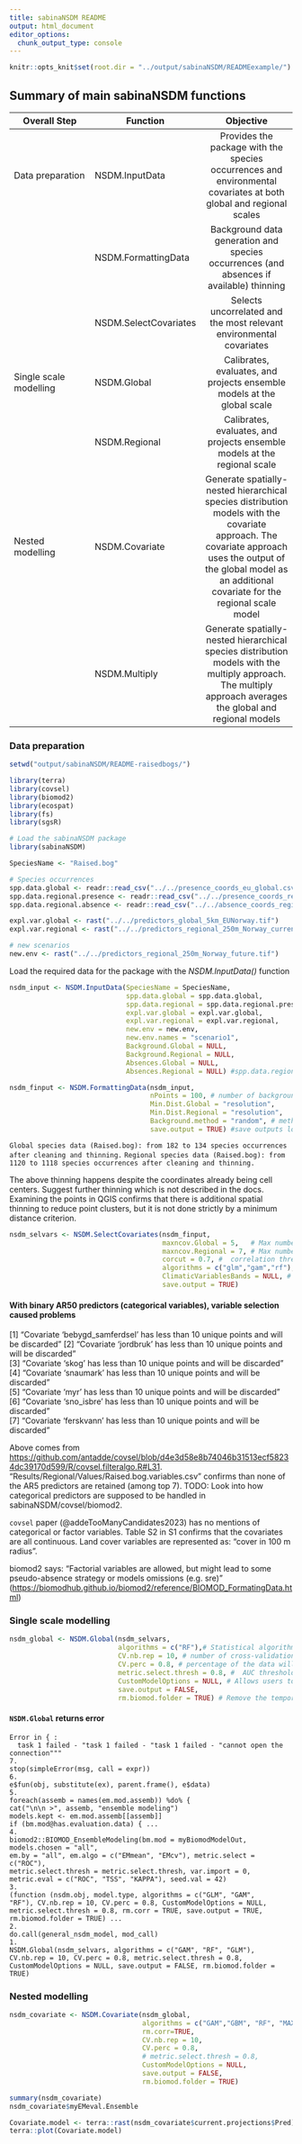 ```yaml
---
title: sabinaNSDM README
output: html_document
editor_options: 
  chunk_output_type: console
---
```


```r
knitr::opts_knit$set(root.dir = "../output/sabinaNSDM/READMEexample/")
```

## Summary of main sabinaNSDM functions


| Overall Step            | Function          | Objective                                       |
|-----------------|-------------------|:-----------------:|
| Data preparation| NSDM.InputData    | Provides the package with the species occurrences and environmental covariates at both global and regional scales|
|                 | NSDM.FormattingData| Background data generation and species occurrences (and absences if available) thinning|
|                 | NSDM.SelectCovariates| Selects uncorrelated and the most relevant environmental covariates|
|Single scale modelling | NSDM.Global| Calibrates, evaluates, and projects ensemble models at the global scale|
|     | NSDM.Regional    | Calibrates, evaluates, and projects ensemble models at the regional scale    |
|Nested modelling  | NSDM.Covariate    | Generate spatially-nested hierarchical species distribution models with the covariate approach. The covariate approach uses the output of the global model as an additional covariate for the regional scale model   |
|     | NSDM.Multiply   | Generate spatially-nested hierarchical species distribution models with the multiply approach. The multiply approach averages the global and regional models    |

### Data preparation

```r
setwd("output/sabinaNSDM/README-raisedbogs/")

library(terra)
library(covsel)
library(biomod2)
library(ecospat)
library(fs)
library(sgsR)

# Load the sabinaNSDM package
library(sabinaNSDM)
```

```r
SpeciesName <- "Raised.bog"
```

```r
# Species occurrences
spp.data.global <- readr::read_csv("../../presence_coords_eu_global.csv")
spp.data.regional.presence <- readr::read_csv("../../presence_coords_regional.csv")
spp.data.regional.absence <- readr::read_csv("../../absence_coords_regional.csv")
```

```r
expl.var.global <- rast("../../predictors_global_5km_EUNorway.tif")
expl.var.regional <- rast("../../predictors_regional_250m_Norway_current.tif")
```

```r
# new scenarios
new.env <- rast("../../predictors_regional_250m_Norway_future.tif")
```

Load the required data for the package with the *NSDM.InputData()* function
```r
nsdm_input <- NSDM.InputData(SpeciesName = SpeciesName,
                             spp.data.global = spp.data.global, 
                             spp.data.regional = spp.data.regional.presence, 
                             expl.var.global = expl.var.global, 
                             expl.var.regional = expl.var.regional,
                             new.env = new.env,
                             new.env.names = "scenario1",
                             Background.Global = NULL, 
                             Background.Regional = NULL,
                             Absences.Global = NULL,
                             Absences.Regional = NULL) #spp.data.regional.absence
```

```r
nsdm_finput <- NSDM.FormattingData(nsdm_input,
                                   nPoints = 100, # number of background points
                                   Min.Dist.Global = "resolution",
                                   Min.Dist.Regional = "resolution",
                                   Background.method = "random", # method “random" or "stratified” to generate background points 
                                   save.output = TRUE) #save outputs locally
```

`Global species data (Raised.bog): from 182 to 134 species occurrences after cleaning and thinning.`
`Regional species data (Raised.bog): from 1120 to 1118 species occurrences after cleaning and thinning.`

The above thinning happens despite the coordinates already being cell centers. Suggest further thinning which is not described in the docs. Examining the points in QGIS confirms that there is additional spatial thinning to reduce point clusters, but it is not done strictly by a minimum distance criterion.

```r
nsdm_selvars <- NSDM.SelectCovariates(nsdm_finput,
                                      maxncov.Global = 5,   # Max number of covariates to be selected at the global scale
                                      maxncov.Regional = 7, # Max number of covariates to be selected at the regional scale
                                      corcut = 0.7, #  correlation threshold
                                      algorithms = c("glm","gam","rf"),
                                      ClimaticVariablesBands = NULL, # covariate bands to be excluded in the covariate selection at the regional scale
                                      save.output = TRUE)

```

#### With binary AR50 predictors (categorical variables), variable selection caused problems

[1] "Covariate 'bebygd_samferdsel' has less than 10 unique points and will be discarded"
[2] "Covariate 'jordbruk' has less than 10 unique points and will be discarded"         
[3] "Covariate 'skog' has less than 10 unique points and will be discarded"             
[4] "Covariate 'snaumark' has less than 10 unique points and will be discarded"         
[5] "Covariate 'myr' has less than 10 unique points and will be discarded"              
[6] "Covariate 'sno_isbre' has less than 10 unique points and will be discarded"        
[7] "Covariate 'ferskvann' has less than 10 unique points and will be discarded"  

Above comes from <https://github.com/antadde/covsel/blob/d4e3d58e8b74046b31513ecf58234dc39170d599/R/covsel.filteralgo.R#L31>. "Results/Regional/Values/Raised.bog.variables.csv" confirms than none of the AR5 predictors are retained (among top 7). 
TODO: Look into how categorical predictors are supposed to be handled in sabinaNSDM/covsel/biomod2.

`covsel` paper (@addeTooManyCandidates2023) has no mentions of categorical or factor variables. Table S2 in S1 confirms that the covariates are all continuous. Land cover variables are represented as: "cover in 100 m radius". 

biomod2 says: "Factorial variables are allowed, but might lead to some pseudo-absence strategy or models omissions (e.g. sre)" (<https://biomodhub.github.io/biomod2/reference/BIOMOD_FormatingData.html>)


### Single scale modelling

```r
nsdm_global <- NSDM.Global(nsdm_selvars,
                           algorithms = c("RF"),# Statistical algorithms used for modelling
                           CV.nb.rep = 10, # number of cross-validation repetitions
                           CV.perc = 0.8, # percentage of the data will be used for training in each cross-validation fold
                           metric.select.thresh = 0.8, #  AUC threshold to include replicates in the final ensemble model
                           CustomModelOptions = NULL, # Allows users to apply custom modelling options. 
                           save.output = FALSE, 
                           rm.biomod.folder = TRUE) # Remove the temporary folders created by `biomod2` 

```

#### `NSDM.Global` returns error

```
Error in { : 
  task 1 failed - "task 1 failed - "task 1 failed - "cannot open the connection"""
7.
stop(simpleError(msg, call = expr))
6.
e$fun(obj, substitute(ex), parent.frame(), e$data)
5.
foreach(assemb = names(em.mod.assemb)) %do% {
cat("\n\n >", assemb, "ensemble modeling")
models.kept <- em.mod.assemb[[assemb]]
if (bm.mod@has.evaluation.data) { ...
4.
biomod2::BIOMOD_EnsembleModeling(bm.mod = myBiomodModelOut, models.chosen = "all",
em.by = "all", em.algo = c("EMmean", "EMcv"), metric.select = c("ROC"),
metric.select.thresh = metric.select.thresh, var.import = 0,
metric.eval = c("ROC", "TSS", "KAPPA"), seed.val = 42)
3.
(function (nsdm.obj, model.type, algorithms = c("GLM", "GAM",
"RF"), CV.nb.rep = 10, CV.perc = 0.8, CustomModelOptions = NULL,
metric.select.thresh = 0.8, rm.corr = TRUE, save.output = TRUE,
rm.biomod.folder = TRUE) ...
2.
do.call(general_nsdm_model, mod_call)
1.
NSDM.Global(nsdm_selvars, algorithms = c("GAM", "RF", "GLM"),
CV.nb.rep = 10, CV.perc = 0.8, metric.select.thresh = 0.8,
CustomModelOptions = NULL, save.output = FALSE, rm.biomod.folder = TRUE)
```


### Nested modelling 

```r
nsdm_covariate <- NSDM.Covariate(nsdm_global,
                                 algorithms = c("GAM","GBM", "RF", "MAXNET","GLM"),
                                 rm.corr=TRUE,
                                 CV.nb.rep = 10,
                                 CV.perc = 0.8,
                                 # metric.select.thresh = 0.8,
                                 CustomModelOptions = NULL,
                                 save.output = FALSE,
                                 rm.biomod.folder = TRUE)

summary(nsdm_covariate)
nsdm_covariate$myEMeval.Ensemble

Covariate.model <- terra::rast(nsdm_covariate$current.projections$Pred) 
terra::plot(Covariate.model)
```


<!-- Multiple studies have shown that NSDMs outperform their non- hierarchical counterparts in various applications (*Journal of Vegetation Science*, <https://doi.org/10.1111/jvs.12726>,Mateo et al. 2019; *Frontiers in Ecology and Evolution*, <https://doi.org/10.3389/fevo.2022.944116>,Chevalier et al. 2022; *Ecography*, <https://doi.org/10.1016/j.ecoinf.2023.102080>; Goicolea et al. in press)--> 
